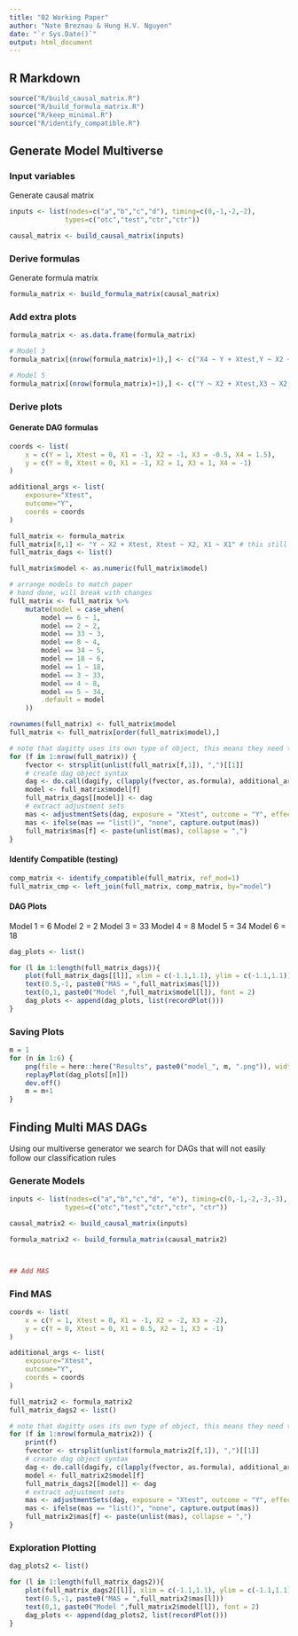 ```yaml
---
title: "02 Working Paper"
author: "Nate Breznau & Hung H.V. Nguyen"
date: "`r Sys.Date()`"
output: html_document
---
```


## R Markdown

```r

source("R/build_causal_matrix.R")
source("R/build_formula_matrix.R")
source("R/keep_minimal.R")
source("R/identify_compatible.R")

```

## Generate Model Multiverse

### Input variables

Generate causal matrix

```r
inputs <- list(nodes=c("a","b","c","d"), timing=c(0,-1,-2,-2),
              types=c("otc","test","ctr","ctr"))

causal_matrix <- build_causal_matrix(inputs)
```

### Derive formulas

Generate formula matrix

```r

formula_matrix <- build_formula_matrix(causal_matrix)
```

### Add extra plots

```r
formula_matrix <- as.data.frame(formula_matrix)

# Model 3
formula_matrix[(nrow(formula_matrix)+1),] <- c("X4 ~ Y + Xtest,Y ~ X2 + Xtest,Xtest ~ X2 + X1", as.numeric(nrow(formula_matrix)+1))

# Model 5
formula_matrix[(nrow(formula_matrix)+1),] <- c("Y ~ X2 + Xtest,X3 ~ X2,Xtest ~ X3 + X2 + X1", as.numeric(nrow(formula_matrix)+1))

```


### Derive plots

#### Generate DAG formulas

```r
coords <- list(
    x = c(Y = 1, Xtest = 0, X1 = -1, X2 = -1, X3 = -0.5, X4 = 1.5),
    y = c(Y = 0, Xtest = 0, X1 = -1, X2 = 1, X3 = 1, X4 = -1)
)

additional_args <- list(
    exposure="Xtest",
    outcome="Y",
    coords = coords
)

full_matrix <- formula_matrix
full_matrix[8,1] <- "Y ~ X2 + Xtest, Xtest ~ X2, X1 ~ X1" # this still doesn't work, the plotting drops the X1
full_matrix_dags <- list()

full_matrix$model <- as.numeric(full_matrix$model)

# arrange models to match paper
# hand done, will break with changes
full_matrix <- full_matrix %>%
    mutate(model = case_when(
        model == 6 ~ 1,
        model == 2 ~ 2,
        model == 33 ~ 3,
        model == 8 ~ 4,
        model == 34 ~ 5,
        model == 18 ~ 6,
        model == 1 ~ 18,
        model == 3 ~ 33,
        model == 4 ~ 8,
        model == 5 ~ 34,
        .default = model
    ))

rownames(full_matrix) <- full_matrix$model
full_matrix <- full_matrix[order(full_matrix$model),]

# note that dagitty uses its own type of object, this means they need to be stored separately in a list
for (f in 1:nrow(full_matrix)) {
    fvector <- strsplit(unlist(full_matrix[f,1]), ",")[[1]]
    # create dag object syntax
    dag <- do.call(dagify, c(lapply(fvector, as.formula), additional_args))
    model <- full_matrix$model[f]
    full_matrix_dags[[model]] <- dag
    # extract adjustment sets
    mas <- adjustmentSets(dag, exposure = "Xtest", outcome = "Y", effect = "direct")
    mas <- ifelse(mas == "list()", "none", capture.output(mas))
    full_matrix$mas[f] <- paste(unlist(mas), collapse = ",")
}

```

#### Identify Compatible (testing)


```r
comp_matrix <- identify_compatible(full_matrix, ref_mod=1)
full_matrix_cmp <- left_join(full_matrix, comp_matrix, by="model")

```


#### DAG Plots

Model 1 = 6 
Model 2 = 2
Model 3 = 33
Model 4 = 8 
Model 5 = 34
Model 6 = 18

```r

dag_plots <- list()

for (l in 1:length(full_matrix_dags)){
    plot(full_matrix_dags[[l]], xlim = c(-1.1,1.1), ylim = c(-1.1,1.1))
    text(0.5,-1, paste0("MAS = ",full_matrix$mas[l]))
    text(0,1, paste0("Model ",full_matrix$model[l]), font = 2)
    dag_plots <- append(dag_plots, list(recordPlot()))
}


```

### Saving Plots

```r
m = 1
for (n in 1:6) {
    png(file = here::here("Results", paste0("model_", m, ".png")), width = 480, height = 240)
    replayPlot(dag_plots[[n]])
    dev.off()
    m = m+1
}
```






## Finding Multi MAS DAGs

Using our multiverse generator we search for DAGs that will not easily follow our classification rules

### Generate Models

```r
inputs <- list(nodes=c("a","b","c","d", "e"), timing=c(0,-1,-2,-3,-3),
              types=c("otc","test","ctr","ctr", "ctr"))

causal_matrix2 <- build_causal_matrix(inputs)

formula_matrix2 <- build_formula_matrix(causal_matrix2)



## Add MAS
```


### Find MAS
```r
coords <- list(
    x = c(Y = 1, Xtest = 0, X1 = -1, X2 = -2, X3 = -2),
    y = c(Y = 0, Xtest = 0, X1 = 0.5, X2 = 1, X3 = -1)
)

additional_args <- list(
    exposure="Xtest",
    outcome="Y",
    coords = coords
)

full_matrix2 <- formula_matrix2
full_matrix_dags2 <- list()

# note that dagitty uses its own type of object, this means they need to be stored separately in a list
for (f in 1:nrow(formula_matrix2)) {
    print(f)
    fvector <- strsplit(unlist(formula_matrix2[f,1]), ",")[[1]]
    # create dag object syntax
    dag <- do.call(dagify, c(lapply(fvector, as.formula), additional_args))
    model <- full_matrix2$model[f]
    full_matrix_dags2[[model]] <- dag
    # extract adjustment sets
    mas <- adjustmentSets(dag, exposure = "Xtest", outcome = "Y", effect = "direct")
    mas <- ifelse(mas == "list()", "none", capture.output(mas))
    full_matrix2$mas[f] <- paste(unlist(mas), collapse = ",")
}
```

### Exploration Plotting

```r
dag_plots2 <- list()

for (l in 1:length(full_matrix_dags2)){
    plot(full_matrix_dags2[[l]], xlim = c(-1.1,1.1), ylim = c(-1.1,1.1))
    text(0.5,-1, paste0("MAS = ",full_matrix2$mas[l]))
    text(0,1, paste0("Model ",full_matrix2$model[l]), font = 2)
    dag_plots <- append(dag_plots2, list(recordPlot()))
}
```

